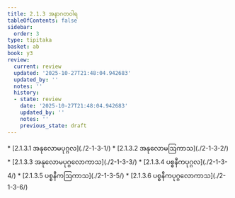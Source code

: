 ```yaml
---
title: 2.1.3 အနာဂတဝါရ
tableOfContents: false
sidebar:
  order: 3
type: tipitaka
basket: ab
book: y3
review:
  current: review
  updated: '2025-10-27T21:48:04.942683'
  updated_by: ''
  notes: ''
  history:
  - state: review
    date: '2025-10-27T21:48:04.942683'
    updated_by: ''
    notes: ''
    previous_state: draft
---
```



<ReviewStatus review={frontmatter.review} showDetails={true} />

<HypothesisAnnotation frontmatter={frontmatter} />

<DynamicBreadcrumb />



<TableOfContents book="y3" section="2.1.3">
* [2.1.3.1 အနုလောမပုဂ္ဂလ](./2-1-3-1/)
* [2.1.3.2 အနုလောမဩကာသ](./2-1-3-2/)
* [2.1.3.3 အနုလောမပုဂ္ဂလောကာသ](./2-1-3-3/)
* [2.1.3.4 ပစ္စနီကပုဂ္ဂလ](./2-1-3-4/)
* [2.1.3.5 ပစ္စနီကဩကာသ](./2-1-3-5/)
* [2.1.3.6 ပစ္စနီကပုဂ္ဂလောကာသ](./2-1-3-6/)
</TableOfContents>